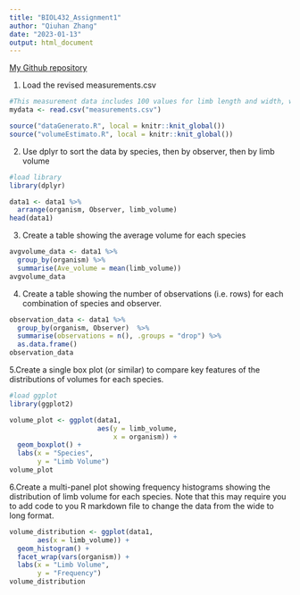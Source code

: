 ```yaml
---
title: "BIOL432_Assignment1"
author: "Qiuhan Zhang"
date: "2023-01-13"
output: html_document
---
```


[My Github repository](https://github.com/qiuhan1008/BIOL432_Assignment1)

1. Load the revised measurements.csv

```r
#This measurement data includes 100 values for limb length and width, which were collected from 5 different species. 
mydata <- read.csv("measurements.csv")
```

```r
source("dataGenerato.R", local = knitr::knit_global())
source("volumeEstimato.R", local = knitr::knit_global())
```

2. Use dplyr to sort the data by species, then by observer, then by limb volume
```r
#load library
library(dplyr)
```

```r
data1 <- data1 %>% 
  arrange(organism, Observer, limb_volume) 
head(data1)
```


3. Create a table showing the average volume for each species
```r
avgvolume_data <- data1 %>%     
  group_by(organism) %>%
  summarise(Ave_volume = mean(limb_volume)) 
avgvolume_data
```


4. Create a table showing the number of observations (i.e. rows) for each combination of species and observer.
```r
observation_data <- data1 %>%     
  group_by(organism, Observer)  %>%     
  summarise(observations = n(), .groups = "drop") %>%  
  as.data.frame()
observation_data
```


5.Create a single box plot (or similar) to compare key features of the distributions of volumes for each species.
```r
#load ggplot
library(ggplot2)
```

```r
volume_plot <- ggplot(data1, 
                      aes(y = limb_volume, 
                          x = organism)) + 
  geom_boxplot() + 
  labs(x = "Species", 
       y = "Limb Volume")
volume_plot
```


6.Create a multi-panel plot showing frequency histograms showing the distribution of limb volume for each species. Note that this may require you to add code to you R markdown file to change the data from the wide to long format.
```r
volume_distribution <- ggplot(data1, 
       aes(x = limb_volume)) +
  geom_histogram() +
  facet_wrap(vars(organism)) + 
  labs(x = "Limb Volume", 
       y = "Frequency")
volume_distribution
```

